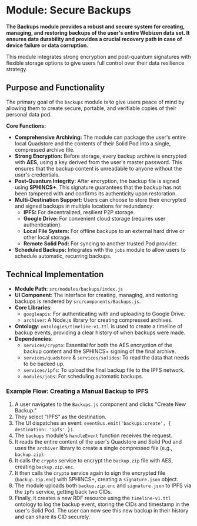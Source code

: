 # Module: Secure Backups

**The Backups module provides a robust and secure system for creating, managing, and restoring backups of the user's entire Webizen data set. It ensures data durability and provides a crucial recovery path in case of device failure or data corruption.**

This module integrates strong encryption and post-quantum signatures with flexible storage options to give users full control over their data resilience strategy.

## Purpose and Functionality

The primary goal of the `backups` module is to give users peace of mind by allowing them to create secure, portable, and verifiable copies of their personal data pod.

**Core Functions:**
-   **Comprehensive Archiving:** The module can package the user's entire local Quadstore and the contents of their Solid Pod into a single, compressed archive file.
-   **Strong Encryption:** Before storage, every backup archive is encrypted with **AES**, using a key derived from the user's master password. This ensures that the backup content is unreadable to anyone without the user's credentials.
-   **Post-Quantum Integrity:** After encryption, the backup file is signed using **SPHINCS+**. This signature guarantees that the backup has not been tampered with and confirms its authenticity upon restoration.
-   **Multi-Destination Support:** Users can choose to store their encrypted and signed backups in multiple locations for redundancy:
    -   **IPFS:** For decentralized, resilient P2P storage.
    -   **Google Drive:** For convenient cloud storage (requires user authentication).
    -   **Local File System:** For offline backups to an external hard drive or other local storage.
    -   **Remote Solid Pod:** For syncing to another trusted Pod provider.
-   **Scheduled Backups:** Integrates with the `jobs` module to allow users to schedule automatic, recurring backups.

## Technical Implementation

-   **Module Path**: `src/modules/backups/index.js`
-   **UI Component**: The interface for creating, managing, and restoring backups is rendered by `src/components/Backups.js`.
-   **Core Libraries**:
    -   `googleapis`: For authenticating with and uploading to Google Drive.
    -   `archiver`: A Node.js library for creating compressed archives.
-   **Ontology**: `ontologies/timeline-v1.ttl` is used to create a timeline of backup events, providing a clear history of when backups were made.
-   **Dependencies**:
    -   `services/crypto`: Essential for both the AES encryption of the backup content and the SPHINCS+ signing of the final archive.
    -   `services/quadstore` & `services/solidos`: To read the data that needs to be backed up.
    -   `services/ipfs`: To upload the final backup file to the IPFS network.
    -   `modules/jobs`: For scheduling automatic backups.

### Example Flow: Creating a Manual Backup to IPFS

1.  A user navigates to the `Backups.js` component and clicks "Create New Backup."
2.  They select "IPFS" as the destination.
3.  The UI dispatches an event: `eventBus.emit('backups:create', { destination: 'ipfs' })`.
4.  The `backups` module's `handleEvent` function receives the request.
5.  It reads the entire content of the user's Quadstore and Solid Pod and uses the `archiver` library to create a single compressed file (e.g., `backup.zip`).
6.  It calls the `crypto` service to encrypt the `backup.zip` file with AES, creating `backup.zip.enc`.
7.  It then calls the `crypto` service again to sign the encrypted file (`backup.zip.enc`) with SPHINCS+, creating a `signature.json` object.
8.  The module uploads both `backup.zip.enc` and `signature.json` to IPFS via the `ipfs` service, getting back two CIDs.
9.  Finally, it creates a new RDF resource using the `timeline-v1.ttl` ontology to log the backup event, storing the CIDs and timestamp in the user's Solid Pod. The user can now see this new backup in their history and can share its CID securely.
